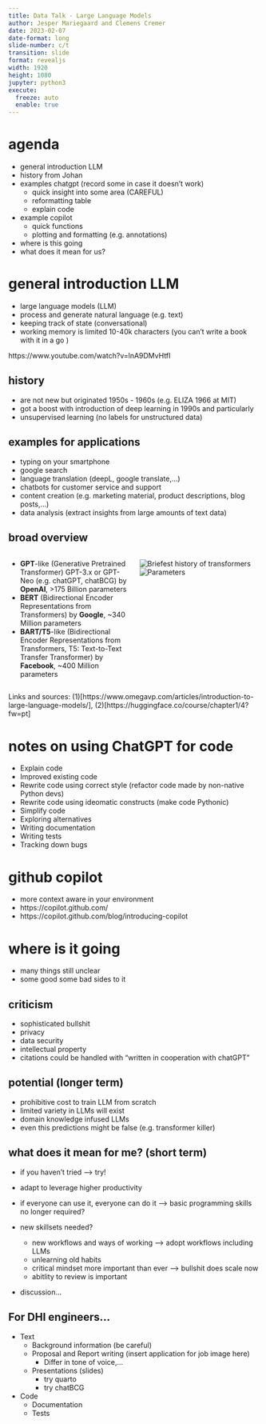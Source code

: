 ```yaml
---
title: Data Talk - Large Language Models
author: Jesper Mariegaard and Clemens Cremer
date: 2023-02-07
date-format: long
slide-number: c/t
transition: slide
format: revealjs
width: 1920
height: 1080
jupyter: python3
execute: 
  freeze: auto
  enable: true
---
```




# agenda

- general introduction LLM  
- history from Johan
- examples chatgpt (record some in case it doesn't work)  
    - quick insight into some area (CAREFUL)  
	- reformatting table  
	- explain code
- example copilot  
	- quick functions
    - plotting and formatting (e.g. annotations) 

- where is this going   
- what does it mean for us?   



# general introduction LLM

- large language models (LLM)
- process and generate natural language (e.g. text)
- keeping track of state (conversational)
- working memory is limited 10-40k characters (you can't write a book with it in a go )


::: footer
https://www.youtube.com/watch?v=lnA9DMvHtfI
:::


## history
- are not new but originated 1950s - 1960s (e.g. ELIZA 1966 at MIT)
- got a boost with introduction of deep learning in 1990s and particularly
- unsupervised learning (no labels for unstructured data)


## examples for applications

- typing on your smartphone
- google search
- language translation (deepL, google translate,...)
- chatbots for customer service and support
- content creation (e.g. marketing material, product descriptions, blog posts,...)
- data analysis (extract insights from large amounts of text data)

## broad overview 

:::: columns
::: {.column width=50%}
- **GPT**-like (Generative Pretrained Transformer) GPT-3.x or GPT-Neo (e.g. chatGPT, chatBCG) by **OpenAI**, >175 Billion parameters
- **BERT** (Bidirectional Encoder Representations from Transformers) by **Google**, ~340 Million parameters
- **BART/T5**-like (Bidirectional Encoder Representations from Transformers, T5: Text-to-Text Transfer Transformer) by **Facebook**, ~400 Million parameters
:::
::: {.column width=50%}
![Briefest history of transformers](figures/transformers_chrono_huggingface.svg)
![Parameters](figures/model_parameters.png)
:::
::::

::: footer
Links and sources: (1)[https://www.omegavp.com/articles/introduction-to-large-language-models/], (2)[https://huggingface.co/course/chapter1/4?fw=pt]
:::



# notes on using ChatGPT for code

- Explain code
- Improved existing code
- Rewrite code using correct style (refactor code made by non-native Python devs)
- Rewrite code using ideomatic constructs (make code Pythonic)
- Simplify code
- Exploring alternatives
- Writing documentation
- Writing tests
- Tracking down bugs



# github copilot

- more context aware in your environment
- https://copilot.github.com/
- https://copilot.github.com/blog/introducing-copilot


# where is it going 
- many things still unclear
- some good some bad sides to it


## criticism
- sophisticated bullshit
- privacy  
- data security  
- intellectual property  
- citations could be handled with "written in cooperation with chatGPT"  



## potential (longer term)
- prohibitive cost to train LLM from scratch
- limited variety in LLMs will exist
- domain knowledge infused LLMs
- even this predictions might be false (e.g. transformer killer)


## what does it mean for me? (short term)

- if you haven't tried --> try!
- adapt to leverage higher productivity  

- if everyone can use it, everyone can do it --> basic programming skills no longer required?
- new skillsets needed?
	- new workflows and ways of working --> adopt workflows including LLMs 
	- unlearning old habits
	- critical mindset more important than ever --> bullshit does scale now
	- abitlity to review is important
- discussion...  


## For DHI engineers... 

- Text
    - Background information (be careful)  
    - Proposal and Report writing (insert application for job image here)
		- Differ in tone of voice,...
    - Presentations (slides)
		- try quarto
		- try chatBCG
- Code
    - Documentation    
    - Tests